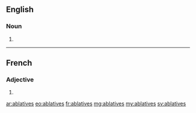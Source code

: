 ==English==

===Noun===
{{head|en|plural}}

# {{plural of|ablative|lang=en|nocat=1}}

----

==French==

===Adjective===
{{fr-adj-form}} {{f-p}}

# {{feminine plural of|ablatif|lang=fr}}

[[ar:ablatives]]
[[eo:ablatives]]
[[fr:ablatives]]
[[mg:ablatives]]
[[my:ablatives]]
[[sv:ablatives]]